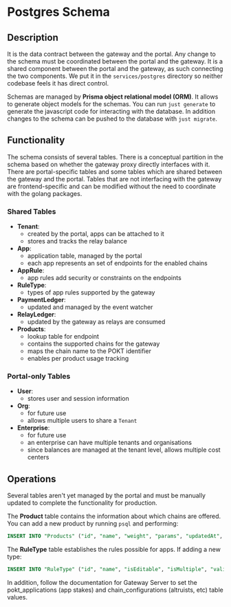 # Postgres Schema

## Description

It is the data contract between the gateway and the portal.
Any change to the schema must be coordinated between the portal and the gateway.
It is a shared component between the portal and the gateway, as such connecting the two components.
We put it in the `services/postgres` directory so neither codebase feels it has direct control.

Schemas are managed by **Prisma object relational model (ORM)**. It allows to generate object models for the schemas.
You can run `just generate` to generate the javascript code for interacting with the database.
In addition changes to the schema can be pushed to the database with `just migrate`.

## Functionality

The schema consists of several tables.
There is a conceptual partition in the schema based on whether the gateway proxy directly interfaces with it.
There are portal-specific tables and some tables which are shared between the gateway and the portal.
Tables that are not interfacing with the gateway are frontend-specific and can be modified without the need to coordinate with the golang packages.

### Shared Tables

- **Tenant**:
    - created by the portal, apps can be attached to it
    - stores and tracks the relay balance
- **App**:
    - application table, managed by the portal
    - each app represents an set of endpoints for the enabled chains
- **AppRule**:
    - app rules add security or constraints on the endpoints
- **RuleType**:
    - types of app rules supported by the gateway
- **PaymentLedger**:
    - updated and managed by the event watcher
- **RelayLedger**:
    - updated by the gateway as relays are consumed
- **Products**:
    - lookup table for endpoint
    - contains the supported chains for the gateway
    - maps the chain name to the POKT identifier
    - enables per product usage tracking

### Portal-only Tables

- **User**:
    - stores user and session information
- **Org**:
    - for future use
    - allows multiple users to share a `Tenant`
- **Enterprise**:
    - for future use
    - an enterprise can have multiple tenants and organisations
    - since balances are managed at the tenant level, allows multiple cost centers

## Operations

Several tables aren't yet managed by the portal and must be manually updated to complete the functionality for production.

The **Product** table contains the information about which chains are offered.
You can add a new product by running `psql` and performing:

```sql
INSERT INTO "Products" ("id", "name", "weight", "params", "updatedAt", "poktId") VALUES (<unique_id>, <chain_name>, <weight 1000=100%>, <future_use, "">, NOW(), <4 digit pokt_id>);
```

The **RuleType** table establishes the rules possible for apps. If adding a new type:

```sql
INSERT INTO "RuleType" ("id", "name", "isEditable", "isMultiple", "validationType", "validationValue", "updatedAt", "description") VALUES (<unique_id>, <name_key>, <user_can_modify>, <1:n?>, (function, regex, etc), <validation>, NOW(), <description>);
```

In addition, follow the documentation for Gateway Server to set the pokt_applications (app stakes) and chain_configurations (altruists, etc) table values.
